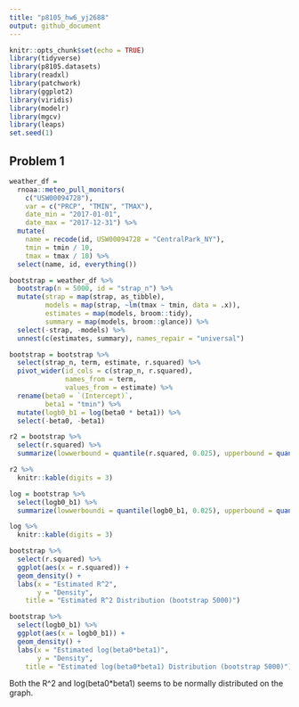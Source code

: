 ```yaml
---
title: "p8105_hw6_yj2688"
output: github_document
---
```


```r
knitr::opts_chunk$set(echo = TRUE)
library(tidyverse)
library(p8105.datasets)
library(readxl)
library(patchwork)
library(ggplot2)
library(viridis)
library(modelr)
library(mgcv)
library(leaps)
set.seed(1)

```


## Problem 1

```r
weather_df = 
  rnoaa::meteo_pull_monitors(
    c("USW00094728"),
    var = c("PRCP", "TMIN", "TMAX"), 
    date_min = "2017-01-01",
    date_max = "2017-12-31") %>%
  mutate(
    name = recode(id, USW00094728 = "CentralPark_NY"),
    tmin = tmin / 10,
    tmax = tmax / 10) %>%
  select(name, id, everything())

bootstrap = weather_df %>% 
  bootstrap(n = 5000, id = "strap_n") %>% 
  mutate(strap = map(strap, as_tibble), 
         models = map(strap, ~lm(tmax ~ tmin, data = .x)),
         estimates = map(models, broom::tidy),
         summary = map(models, broom::glance)) %>% 
  select(-strap, -models) %>% 
  unnest(c(estimates, summary), names_repair = "universal") 

bootstrap = bootstrap %>%
  select(strap_n, term, estimate, r.squared) %>% 
  pivot_wider(id_cols = c(strap_n, r.squared),
              names_from = term,
              values_from = estimate) %>% 
  rename(beta0 = `(Intercept)`,
         beta1 = "tmin") %>% 
  mutate(logb0_b1 = log(beta0 * beta1)) %>% 
  select(-beta0, -beta1)

```

```r

r2 = bootstrap %>% 
  select(r.squared) %>% 
  summarize(lowwerbound = quantile(r.squared, 0.025), upperbound = quantile(r.squared, 0.975))

r2 %>%
  knitr::kable(digits = 3)

log = bootstrap %>% 
  select(logb0_b1) %>% 
  summarize(lowwerboundi = quantile(logb0_b1, 0.025), upperbound = quantile(logb0_b1, 0.975))

log %>%
  knitr::kable(digits = 3)

bootstrap %>% 
  select(r.squared) %>% 
  ggplot(aes(x = r.squared)) + 
  geom_density() + 
  labs(x = "Estimated R^2",
       y = "Density",
    title = "Estimated R^2 Distribution (bootstrap 5000)")

bootstrap %>% 
  select(logb0_b1) %>% 
  ggplot(aes(x = logb0_b1)) + 
  geom_density() + 
  labs(x = "Estimated log(beta0*beta1)",
       y = "Density",
    title = "Estimated log(beta0*beta1) Distribution (bootstrap 5000)")


```
Both the R^2 and log(beta0*beta1) seems to be normally distributed on the graph. 
